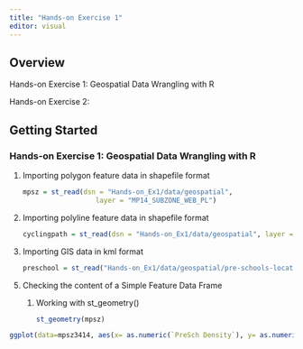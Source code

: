 ```yaml
---
title: "Hands-on Exercise 1"
editor: visual
---
```


## Overview

Hands-on Exercise 1: Geospatial Data Wrangling with R

Hands-on Exercise 2:

## Getting Started

### Hands-on Exercise 1: Geospatial Data Wrangling with R

1.  Importing polygon feature data in shapefile format

    ```r
    mpsz = st_read(dsn = "Hands-on_Ex1/data/geospatial", 
                      layer = "MP14_SUBZONE_WEB_PL")
    ```

2.  Importing polyline feature data in shapefile format

    ```r
    cyclingpath = st_read(dsn = "Hands-on_Ex1/data/geospatial", layer = "CyclingPathGazette")

    ```

3.  Importing GIS data in kml format

    ```r
    preschool = st_read("Hands-on_Ex1/data/geospatial/pre-schools-location-kml.kml")

    ```

```{=html}
<!-- -->
```
5.  Checking the content of a Simple Feature Data Frame
    1.  Working with st_geometry()

        ```r
        st_geometry(mpsz)

        ```

```r
ggplot(data=mpsz3414, aes(x= as.numeric(`PreSch Density`), y= as.numeric(`PreSch Count`)))+geom_point()
```
